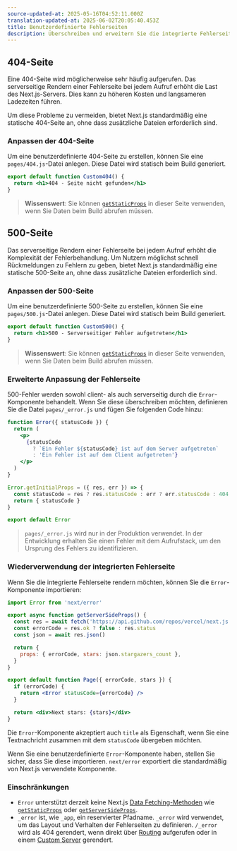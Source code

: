 ```yaml
---
source-updated-at: 2025-05-16T04:52:11.000Z
translation-updated-at: 2025-06-02T20:05:40.453Z
title: Benutzerdefinierte Fehlerseiten
description: Überschreiben und erweitern Sie die integrierte Fehlerseite, um benutzerdefinierte Fehler zu behandeln.
---
```


## 404-Seite

Eine 404-Seite wird möglicherweise sehr häufig aufgerufen. Das serverseitige Rendern einer Fehlerseite bei jedem Aufruf erhöht die Last des Next.js-Servers. Dies kann zu höheren Kosten und langsameren Ladezeiten führen.

Um diese Probleme zu vermeiden, bietet Next.js standardmäßig eine statische 404-Seite an, ohne dass zusätzliche Dateien erforderlich sind.

### Anpassen der 404-Seite

Um eine benutzerdefinierte 404-Seite zu erstellen, können Sie eine `pages/404.js`-Datei anlegen. Diese Datei wird statisch beim Build generiert.

```jsx filename="pages/404.js"
export default function Custom404() {
  return <h1>404 - Seite nicht gefunden</h1>
}
```

> **Wissenswert**: Sie können [`getStaticProps`](/docs/pages/building-your-application/data-fetching/get-static-props) in dieser Seite verwenden, wenn Sie Daten beim Build abrufen müssen.

## 500-Seite

Das serverseitige Rendern einer Fehlerseite bei jedem Aufruf erhöht die Komplexität der Fehlerbehandlung. Um Nutzern möglichst schnell Rückmeldungen zu Fehlern zu geben, bietet Next.js standardmäßig eine statische 500-Seite an, ohne dass zusätzliche Dateien erforderlich sind.

### Anpassen der 500-Seite

Um eine benutzerdefinierte 500-Seite zu erstellen, können Sie eine `pages/500.js`-Datei anlegen. Diese Datei wird statisch beim Build generiert.

```jsx filename="pages/500.js"
export default function Custom500() {
  return <h1>500 - Serverseitiger Fehler aufgetreten</h1>
}
```

> **Wissenswert**: Sie können [`getStaticProps`](/docs/pages/building-your-application/data-fetching/get-static-props) in dieser Seite verwenden, wenn Sie Daten beim Build abrufen müssen.

### Erweiterte Anpassung der Fehlerseite

500-Fehler werden sowohl client- als auch serverseitig durch die `Error`-Komponente behandelt. Wenn Sie diese überschreiben möchten, definieren Sie die Datei `pages/_error.js` und fügen Sie folgenden Code hinzu:

```jsx
function Error({ statusCode }) {
  return (
    <p>
      {statusCode
        ? `Ein Fehler ${statusCode} ist auf dem Server aufgetreten`
        : 'Ein Fehler ist auf dem Client aufgetreten'}
    </p>
  )
}

Error.getInitialProps = ({ res, err }) => {
  const statusCode = res ? res.statusCode : err ? err.statusCode : 404
  return { statusCode }
}

export default Error
```

> `pages/_error.js` wird nur in der Produktion verwendet. In der Entwicklung erhalten Sie einen Fehler mit dem Aufrufstack, um den Ursprung des Fehlers zu identifizieren.

### Wiederverwendung der integrierten Fehlerseite

Wenn Sie die integrierte Fehlerseite rendern möchten, können Sie die `Error`-Komponente importieren:

```jsx
import Error from 'next/error'

export async function getServerSideProps() {
  const res = await fetch('https://api.github.com/repos/vercel/next.js')
  const errorCode = res.ok ? false : res.status
  const json = await res.json()

  return {
    props: { errorCode, stars: json.stargazers_count },
  }
}

export default function Page({ errorCode, stars }) {
  if (errorCode) {
    return <Error statusCode={errorCode} />
  }

  return <div>Next stars: {stars}</div>
}
```

Die `Error`-Komponente akzeptiert auch `title` als Eigenschaft, wenn Sie eine Textnachricht zusammen mit dem `statusCode` übergeben möchten.

Wenn Sie eine benutzerdefinierte `Error`-Komponente haben, stellen Sie sicher, dass Sie diese importieren. `next/error` exportiert die standardmäßig von Next.js verwendete Komponente.

### Einschränkungen

- `Error` unterstützt derzeit keine Next.js [Data Fetching-Methoden](/docs/pages/building-your-application/data-fetching) wie [`getStaticProps`](/docs/pages/building-your-application/data-fetching/get-static-props) oder [`getServerSideProps`](/docs/pages/building-your-application/data-fetching/get-server-side-props).
- `_error` ist, wie `_app`, ein reservierter Pfadname. `_error` wird verwendet, um das Layout und Verhalten der Fehlerseiten zu definieren. `/_error` wird als 404 gerendert, wenn direkt über [Routing](/docs/pages/building-your-application/routing) aufgerufen oder in einem [Custom Server](/docs/pages/guides/custom-server) gerendert.